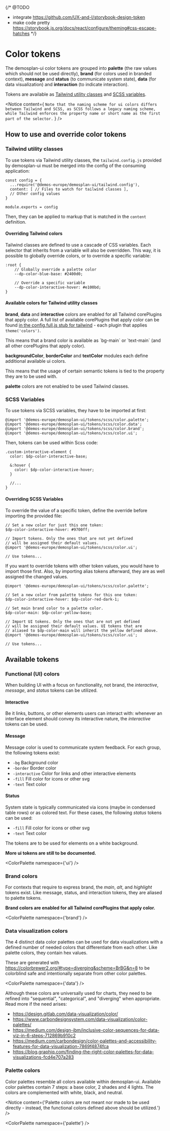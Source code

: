 
<Meta title="Design Tokens/Color"/>

{/*
  @TODO
  - integrate https://github.com/UX-and-I/storybook-design-token
  - make code pretty https://storybook.js.org/docs/react/configure/theming#css-escape-hatches
*/}

# Color tokens

The demosplan-ui color tokens are grouped into **palette** (the raw values which should not be used directly), **brand** (for
colors used in branded context), **message** and **status** (to communicate system state), **data** (for data visualization)
and **interaction** (to indicate interaction).

Tokens are available as <a target="_self" href="#tailwind-utility-classes">Tailwind utility classes</a> and <a target="_self" href="#scss-variables">SCSS variables</a>.

<Notice content={
  `Note that the naming scheme for ui colors differs between Tailwind and SCSS, as SCSS follows a legacy naming scheme,
   while Tailwind enforces the property name or short name as the first part of the selector.`
} />

## How to use and override color tokens

### Tailwind utility classes

To use tokens via Tailwind utility classes, the `tailwind.config.js` provided by demosplan-ui
must be merged into the config of the consuming application:

```
const config = {
  ...require('@demos-europe/demosplan-ui/tailwind.config'),
  content: [ // Files to watch for tailwind classes ],
  // Other config values
}

module.exports = config
```

Then, they can be applied to markup that is matched in the `content` definition.

#### Overriding Tailwind colors

Tailwind classes are defined to use a cascade of CSS variables. Each selector that inherits from a variable
will also be overridden. This way, it is possible to globally override colors, or to override a specific variable:

```
:root {
    // Globally override a palette color
    --dp-color-blue-base: #2400d0;

    // Override a specific variable
    --dp-color-interactive-hover: #e100bd;
}
```

#### Available colors for Tailwind utility classes

**brand**, **data** and **interactive** colors are enabled for all Tailwind corePlugins that apply color.
A full list of available corePlugins that apply color can be found [in the config.full.js stub for tailwind](https://github.com/tailwindlabs/tailwindcss/blob/master/stubs/config.full.js) - each plugin that applies `theme('colors')`.

<div class="bg-main p-3">This means that a brand color is available as `bg-main` or `text-main` (and all other corePlugins that apply color).</div>

**backgroundColor**, **borderColor** and **textColor** modules each define additional available ui colors.

<div class="bg-message-warning text-message-warning p-3">This means that the usage of certain semantic tokens is tied to the property they are to be used with.</div>

**palette** colors are not enabled to be used Tailwind classes.

### SCSS Variables

To use tokens via SCSS variables, they have to be imported at first:

```
@import '@demos-europe/demosplan-ui/tokens/scss/color.palette';
@import '@demos-europe/demosplan-ui/tokens/scss/color.data';
@import '@demos-europe/demosplan-ui/tokens/scss/color.brand';
@import '@demos-europe/demosplan-ui/tokens/scss/color.ui';
```

Then, tokens can be used within Scss code:

```
.custom-interactive-element {
  color: $dp-color-interactive-base;

  &:hover {
    color: $dp-color-interactive-hover;
  }

  //...
}
```

#### Overriding SCSS Variables

To override the value of a specific token, define the override before importing the provided file:

```
// Set a new color for just this one token:
$dp-color-interactive-hover: #9700ff;

// Import tokens. Only the ones that are not yet defined
// will be assigned their default values.
@import '@demos-europe/demosplan-ui/tokens/scss/color.ui';

// Use tokens...
```

If you want to override tokens with other token values, you
would have to import those first. Also, by importing alias
tokens afterward, they are as well assigned the changed values.

```
@import '@demos-europe/demosplan-ui/tokens/scss/color.palette';

// Set a new color from palette tokens for this one token:
$dp-color-interactive-hover: $dp-color-red-dark-1;

// Set main brand color to a palette color.
$dp-color-main: $dp-color-yellow-base;

// Import UI tokens. Only the ones that are not yet defined
// will be assigned their default values. UI tokens that are
// aliased to $dp-color-main will inherit the yellow defined above.
@import '@demos-europe/demosplan-ui/tokens/scss/color.ui';

// Use tokens...
```

## Available tokens

### Functional (UI) colors

When building UI with a focus on functionality, not brand, the *interactive*, *message*, and *status* tokens can be utilized.

#### Interactive

Be it links, buttons, or other elements users can interact with: whenever an interface element should convey
its interactive nature, the *interactive* tokens can be used.

#### Message

Message color is used to communicate system feedback. For each group, the following tokens exist:

- `-bg` Background color
- `-border` Border color
- `-interactive` Color for links and other interactive elements
- `-fill` Fill color for icons or other svg
- `-text` Text color

#### Status

System state is typically communicated via icons (maybe in condensed table rows) or as colored text. For these cases,
the following *status* tokens can be used:

- `-fill` Fill color for icons or other svg
- `-text` Text color

The tokens are to be used for elements on a white background.

**More ui tokens are still to be documented.**

<ColorPalette namespace={'ui'} />

### Brand colors

For contexts that require to express brand, the *main*, *alt*, and *highlight* tokens exist. Like message, status,
and interaction tokens, they are aliased to palette tokens.

**Brand colors are enabled for all Tailwind corePlugins that apply color.**

<ColorPalette namespace={'brand'} />

### Data visualization colors

The 4 distinct data color palettes can be used for data visualizations with a defined number of needed colors
that differentiate from each other. Like palette colors, they contain hex values.

These are generated with https://colorbrewer2.org/#type=diverging&scheme=BrBG&n=8 to be colorblind safe
and intentionally separate from other color palettes.

<ColorPalette namespace={'data'} />

Although these colors are universally used for charts, they need to be refined into "sequential", "categorical",
and "diverging" when appropriate. Read more if the need arises:

- https://design.gitlab.com/data-visualization/color/
- https://www.carbondesignsystem.com/data-visualization/color-palettes/
- https://medium.com/design-ibm/inclusive-color-sequences-for-data-viz-in-6-steps-712869b910c2
- https://medium.com/carbondesign/color-palettes-and-accessibility-features-for-data-visualization-7869f4874fca
- https://blog.graphiq.com/finding-the-right-color-palettes-for-data-visualizations-fcd4e707a283

### Palette colors

Color palettes resemble all colors available within demosplan-ui. Available color palettes contain 7 steps:
a base color, 2 shades and 4 lights. The colors are complemented with white, black, and neutral.

<Notice content={'Palette colors are not meant nor made to be used directly - instead, the functional colors defined above should be utilized.'} />

<ColorPalette namespace={'palette'} />
